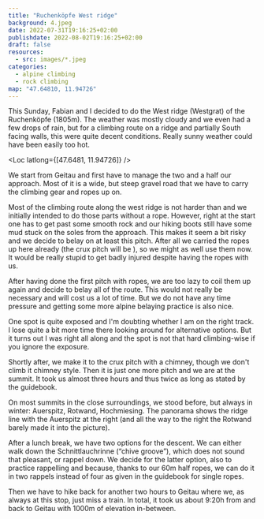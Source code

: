 ```yaml
---
title: "Ruchenköpfe West ridge"
background: 4.jpeg
date: 2022-07-31T19:16:25+02:00
publishdate: 2022-08-02T19:16:25+02:00
draft: false
resources:
  - src: images/*.jpeg
categories:
  - alpine climbing
  - rock climbing
map: "47.64810, 11.94726"
---
```


This Sunday, Fabian and I decided to do the West ridge (Westgrat) of the
Ruchenköpfe (1805m). The weather was mostly cloudy and we even had a few drops
of rain, but for a climbing route on a ridge and partially South facing walls,
this were quite decent conditions. Really sunny weather could have been easily
too hot.

<Loc latlong={[47.6481, 11.94726]} />

We start from Geitau and first have to manage the two and a half our approach.
Most of it is a wide, but steep gravel road that we have to carry
the climbing gear and ropes up on.

Most of the climbing route along the west ridge is not harder than <Grade
system="UIAA" value="2+" /> and we initially intended to do those parts without
a rope. However, right at the start one has to get past some smooth rock and our
hiking boots still have some mud stuck on the soles from the approach. This
makes it seem a bit risky and we decide to belay on at least this pitch. After
all we carried the ropes up here already (the crux pitch will be <Grade
system="UIAA" value="4" />), so we might as well use them now. It would be
really stupid to get badly injured despite having the ropes with us.

<Rimg
  src="2.jpeg"
  caption="The first pitch leading up to the ridge line. You can see the smooth rock well below the first quickdraw."
/>

After having done the first pitch with ropes, we are too lazy to coil them up
again and decide to belay all of the route. This would not really be necessary
and will cost us a lot of time. But we do not have any time pressure and getting
some more alpine belaying practice is also nice.

<Rimg
  src="3.jpeg"
  caption="View across the ridge line towards the summit. Fabian is preparing the next anchor to get me across."
  overlay="03.svg"
/>

One spot is quite exposed and I'm doubting whether I am on the right track.
I lose quite a bit more time there looking around for alternative options. But
it turns out I was right all along and the spot is not that hard climbing-wise
if you ignore the exposure.

<Rimg
  src="9.jpeg"
  caption="The exposed spot you have to cross from the other side. The ledge in front hides the exposure a bit on this picture."
/>

Shortly after, we make it to the crux pitch with a <Grade system="UIAA" value="4"
/> chimney, though we don't climb it chimney style. Then it is just one
more <Grade system="UIAA" value="3-" /> pitch and we are at the summit. It took
us almost three hours and thus twice as long as stated by the guidebook.

<Gallery>
  <Rimg src="6.jpeg" alt="View to the Rotwandhaus." />
  <Rimg src="7.jpeg" alt="Summit cross" />
  <Rimg
    src="me.jpeg"
    caption="My super power: having eyes closed in pictures"
  />
</Gallery>

On most summits in the close surroundings, we stood before, but always in
winter: <Link to="/posts/220205-auerspitz/">Auerspitz</Link>, <Link
to="/posts/200111-rotwand/">Rotwand</Link>, <Link
to="/posts/220305-hochmiesing/">Hochmiesing</Link>. The panorama shows the ridge
line with the Auerspitz at the right (and all the way to the right the Rotwand
barely made it into the picture).

<Pano src="1.jpeg" alt="View from the Ruchenköpfe" />

After a lunch break, we have two options for the descent. We can either walk
down the Schnittlauchrinne (“chive groove”), which does not sound that pleasant,
or rappel down. We decide for the latter option, also to practice rappelling and
because, thanks to our 60m half ropes, we can do it in two rappels instead of
four as given in the guidebook for single ropes.

<Rimg src="11.jpeg" alt="Rappelling" />

Then we have to hike back for another two hours to Geitau where we, <Link
to="/posts/220205-auerspitz/">as always at this stop</Link>, just miss a train.
In total, it took us about 9:20h from and back to Geitau with 1000m of elevation
in-between.
